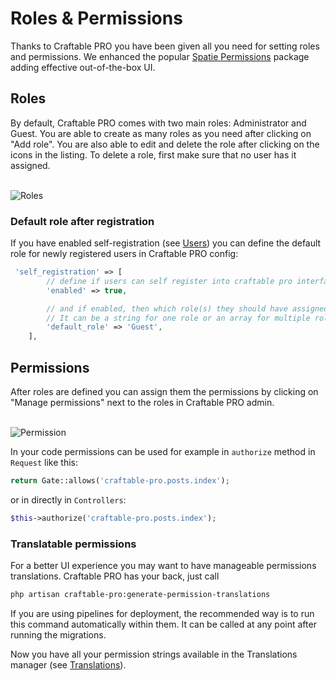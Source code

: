 
# Roles & Permissions

Thanks to Craftable PRO you have been given all you need for setting roles and permissions. We enhanced the popular [Spatie Permissions](https://spatie.be/docs/laravel-permission) package adding effective out-of-the-box UI.

## Roles

By default, Craftable PRO comes with two main roles: Administrator and Guest. You are able to create as many roles as you need after clicking on "Add role". You are also able to edit and delete the role after clicking on the icons in the listing.
To delete a role, first make sure that no user has it assigned.

<br />
<Image alt="Roles" src="/images/roles.png" />

### Default role after registration

If you have enabled self-registration (see [Users](/basic-features/users#registration)) you can define the default role for newly registered users in Craftable PRO config:

```php filename="config/craftable-pro.php"
 'self_registration' => [
        // define if users can self register into craftable pro interface
        'enabled' => true,

        // and if enabled, then which role(s) they should have assigned by default. Use role names here.
        // It can be a string for one role or an array for multiple roles.
        'default_role' => 'Guest',
    ],
```

## Permissions

After roles are defined you can assign them the permissions by clicking on "Manage permissions" next to the roles in Craftable PRO admin.

<br />
<Image alt="Permission" src="/images/permissions.png" />

In your code permissions can be used for example in `authorize` method in `Request` like this:

```php copy
return Gate::allows('craftable-pro.posts.index');
```

or in directly in `Controllers`:

```php copy
$this->authorize('craftable-pro.posts.index');
```

### Translatable permissions

For a better UI experience you may want to have manageable permissions translations. Craftable PRO has your back, just call

```bash copy
php artisan craftable-pro:generate-permission-translations
```

<Callout type="info">
  If you are using pipelines for deployment, the recommended way is to run this
  command automatically within them. It can be called at any point after running
  the migrations.
</Callout>

Now you have all your permission strings available in the Translations manager (see [Translations](/basic-features/translations)).
